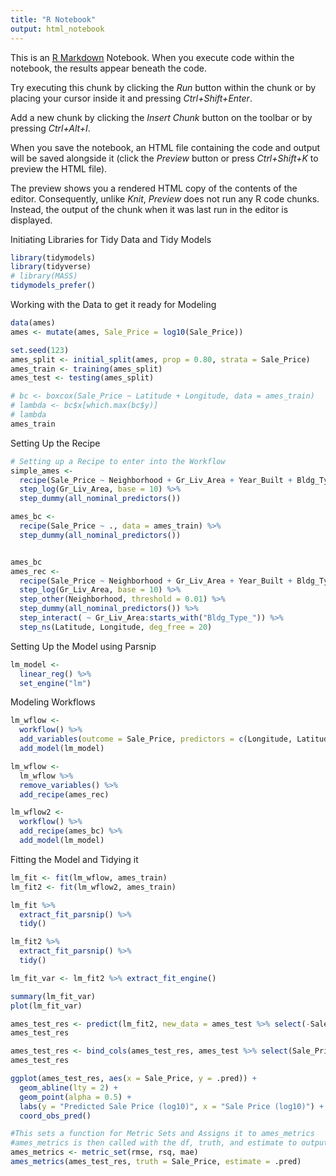 ```yaml
---
title: "R Notebook"
output: html_notebook
---
```


This is an [R Markdown](http://rmarkdown.rstudio.com) Notebook. When you execute code within the notebook, the results appear beneath the code. 

Try executing this chunk by clicking the *Run* button within the chunk or by placing your cursor inside it and pressing *Ctrl+Shift+Enter*. 

Add a new chunk by clicking the *Insert Chunk* button on the toolbar or by pressing *Ctrl+Alt+I*.

When you save the notebook, an HTML file containing the code and output will be saved alongside it (click the *Preview* button or press *Ctrl+Shift+K* to preview the HTML file).

The preview shows you a rendered HTML copy of the contents of the editor. Consequently, unlike *Knit*, *Preview* does not run any R code chunks. Instead, the output of the chunk when it was last run in the editor is displayed.

Initiating Libraries for Tidy Data and Tidy Models
```r
library(tidymodels)
library(tidyverse)
# library(MASS)
tidymodels_prefer()
```

Working with the Data to get it ready for Modeling
```r
data(ames)
ames <- mutate(ames, Sale_Price = log10(Sale_Price))

set.seed(123)
ames_split <- initial_split(ames, prop = 0.80, strata = Sale_Price)
ames_train <- training(ames_split)
ames_test <- testing(ames_split)

# bc <- boxcox(Sale_Price ~ Latitude + Longitude, data = ames_train)
# lambda <- bc$x[which.max(bc$y)]
# lambda
ames_train
```
Setting Up the Recipe
```r
# Setting up a Recipe to enter into the Workflow
simple_ames <-
  recipe(Sale_Price ~ Neighborhood + Gr_Liv_Area + Year_Built + Bldg_Type, data = ames_train) %>%
  step_log(Gr_Liv_Area, base = 10) %>%
  step_dummy(all_nominal_predictors())

ames_bc <-
  recipe(Sale_Price ~ ., data = ames_train) %>%
  step_dummy(all_nominal_predictors())


ames_bc
ames_rec <-
  recipe(Sale_Price ~ Neighborhood + Gr_Liv_Area + Year_Built + Bldg_Type + Latitude + Longitude, data = ames_train) %>%
  step_log(Gr_Liv_Area, base = 10) %>%
  step_other(Neighborhood, threshold = 0.01) %>%
  step_dummy(all_nominal_predictors()) %>%
  step_interact( ~ Gr_Liv_Area:starts_with("Bldg_Type_")) %>%
  step_ns(Latitude, Longitude, deg_free = 20)

```

Setting Up the Model using Parsnip
```r
lm_model <-
  linear_reg() %>%
  set_engine("lm")
```

Modeling Workflows
```r
lm_wflow <-
  workflow() %>%
  add_variables(outcome = Sale_Price, predictors = c(Longitude, Latitude))%>%
  add_model(lm_model)

lm_wflow <-
  lm_wflow %>%
  remove_variables() %>%
  add_recipe(ames_rec)

lm_wflow2 <-
  workflow() %>%
  add_recipe(ames_bc) %>%
  add_model(lm_model)
```

Fitting the Model and Tidying it
```r
lm_fit <- fit(lm_wflow, ames_train)
lm_fit2 <- fit(lm_wflow2, ames_train)

lm_fit %>%
  extract_fit_parsnip() %>%
  tidy()

lm_fit2 %>%
  extract_fit_parsnip() %>%
  tidy()

lm_fit_var <- lm_fit2 %>% extract_fit_engine()

summary(lm_fit_var)
plot(lm_fit_var)
```

```r
ames_test_res <- predict(lm_fit2, new_data = ames_test %>% select(-Sale_Price))
ames_test_res

ames_test_res <- bind_cols(ames_test_res, ames_test %>% select(Sale_Price))
ames_test_res
```

```r
ggplot(ames_test_res, aes(x = Sale_Price, y = .pred)) +
  geom_abline(lty = 2) +
  geom_point(alpha = 0.5) +
  labs(y = "Predicted Sale Price (log10)", x = "Sale Price (log10)") +
  coord_obs_pred()
```

```r
#This sets a function for Metric Sets and Assigns it to ames_metrics
#ames_metrics is then called with the df, truth, and estimate to output the tibble.
ames_metrics <- metric_set(rmse, rsq, mae)
ames_metrics(ames_test_res, truth = Sale_Price, estimate = .pred)
```
